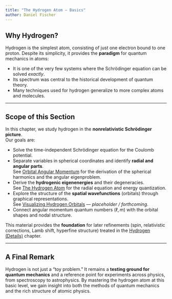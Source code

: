```yaml
---
title: "The Hydrogen Atom — Basics"
author: Daniel Fischer
---
```


## Why Hydrogen?

Hydrogen is the simplest atom, consisting of just one electron bound to one proton. Despite its simplicity, it provides the **paradigm** for quantum mechanics in atoms:  
  
- It is one of the very few systems where the Schrödinger equation can be solved *exactly*.  
- Its spectrum was central to the historical development of quantum theory.  
- Many techniques used for hydrogen generalize to more complex atoms and molecules.  

---

## Scope of this Section

In this chapter, we study hydrogen in the **nonrelativistic Schrödinger picture**.  
Our goals are:

- Solve the time-independent Schrödinger equation for the Coulomb potential.  
- Separate variables in spherical coordinates and identify **radial and angular parts**.  
  See [Orbital Angular Momentum](angmom.qmd) for the derivation of the spherical harmonics and the angular eigenproblem.  
- Derive the **hydrogenic eigenenergies** and their degeneracies.  
  See [The Hydrogen Atom](hydrogen.qmd) for the radial equation and energy quantization.  
- Explore the structure of the **spatial wavefunctions** (orbitals) through graphical representations.  
  See [Visualizing Hydrogen Orbitals](orbitals.qmd) — *placeholder / forthcoming*.  
- Connect angular momentum quantum numbers $(\ell,m)$ with the orbital shapes and nodal structure.  

This material provides the **foundation** for later refinements (spin, relativistic corrections, Lamb shift, hyperfine structure) treated in the [Hydrogen (Details)](../mod4/spin.qmd) chapter.

---

## A Final Remark

Hydrogen is not just a “toy problem.” It remains a **testing ground for quantum mechanics** and a reference point for experiments across physics, from spectroscopy to astrophysics. By mastering the hydrogen atom at this basic level, we gain insight into both the methods of quantum mechanics and the rich structure of atomic physics.
